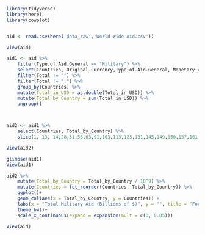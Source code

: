 ```{r]}
library(tidyverse)
library(here)
library(cowplot)


aid <- read.csv(here('data_raw','World Wide Aid.csv'))

View(aid)

aid1 <- aid %>% 
    filter(Type.of.Aid.General == "Military") %>% 
    select(Countries, Original.Currency,Type.of.Aid.General, Monetary.Value.as.Given.by.Source, Total, Converted.Value.in.EUR, Total.monetary.value.delivered.in.EUR, Total_in_USD) %>% 
    filter(Total != "") %>% 
    filter(Total != ".") %>% 
    group_by(Countries) %>% 
    mutate(Total_in_USD = as.double(Total_in_USD)) %>% 
    mutate(Total_by_Country = sum(Total_in_USD)) %>% 
    ungroup()



aid2 <- aid1 %>% 
    select(Countries, Total_by_Country) %>% 
    slice(1, 13, 14,28,31,56,63,91,103,113,125,131,145,149,150,157,161,165,170,189,196,206,213,221,227,237,240,242,254,258,271,284,299,307)

View(aid2)

glimpse(aid1)
View(aid1)

aid2 %>% 
    mutate(Total_by_Country = Total_by_Country / 10^9) %>% 
    mutate(Countries = fct_reorder(Countries, Total_by_Country)) %>% 
    ggplot()+
    geom_col(aes(x = Total_by_Country, y = Countries)) +
    labs(x = "Total Military Aid (Billions of $)", y = "", title = "Foreign Military Aid to Ukraine")+
    theme_bw()+
    scale_x_continuous(expand = expansion(mult = c(0, 0.05)))
    
View(aid)
    

    


```